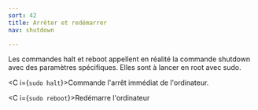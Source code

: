 ```yaml
---
sort: 42
title: Arrêter et redémarrer
nav: shutdown

---
```


Les commandes halt et reboot appellent en réalité la commande shutdown avec des paramètres spécifiques. Elles sont à lancer en root avec sudo.

<C i={`sudo halt`}>Commande l'arrêt immédiat de l'ordinateur. </C>

<C i={`sudo reboot`}>Redémarre l'ordinateur</C>


